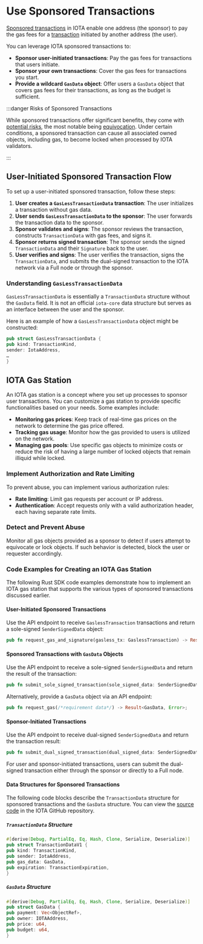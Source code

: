 
# Use Sponsored Transactions

[Sponsored transactions](about-sponsored-transactions.mdx) in IOTA enable one address (the sponsor) to pay the gas fees for a [transaction](../transactions.mdx) initiated by another address (the user).

You can leverage IOTA sponsored transactions to:

- **Sponsor user-initiated transactions**: Pay the gas fees for transactions that users initiate.
- **Sponsor your own transactions**: Cover the gas fees for transactions you start.
- **Provide a wildcard `GasData` object**: Offer users a `GasData` object that covers gas fees for their transactions, as long as the budget is sufficient.


:::danger Risks of Sponsored Transactions

While sponsored transactions offer significant benefits, they come with [potential risks](about-sponsored-transactions.mdx#client-equivocation-risk), the most notable being [equivocation](/references/iota-glossary.mdx#equivocation). Under certain conditions, a sponsored transaction can cause all associated owned objects, including gas, to become locked when processed by IOTA validators.

:::

## User-Initiated Sponsored Transaction Flow

To set up a user-initiated sponsored transaction, follow these steps:

1. **User creates a `GasLessTransactionData` transaction**: The user initializes a transaction without gas data.
2. **User sends `GasLessTransactionData` to the sponsor**: The user forwards the transaction data to the sponsor.
3. **Sponsor validates and signs**: The sponsor reviews the transaction, constructs `TransactionData` with gas fees, and signs it.
4. **Sponsor returns signed transaction**: The sponsor sends the signed `TransactionData` and their `Signature` back to the user.
5. **User verifies and signs**: The user verifies the transaction, signs the `TransactionData`, and submits the dual-signed transaction to the IOTA network via a Full node or through the sponsor.

### Understanding `GasLessTransactionData`

`GasLessTransactionData` is essentially a `TransactionData` structure without the `GasData` field. It is not an official `iota-core` data structure but serves as an interface between the user and the sponsor.

Here is an example of how a `GasLessTransactionData` object might be constructed:

```rust
pub struct GasLessTransactionData {
pub kind: TransactionKind,
sender: IotaAddress,
…
}
```

## IOTA Gas Station

An IOTA gas station is a concept where you set up processes to sponsor user transactions.
You can customize a gas station to provide specific functionalities based on your needs. Some examples include:

- **Monitoring gas prices**: Keep track of real-time gas prices on the network to determine the gas price offered.
- **Tracking gas usage**: Monitor how the gas provided to users is utilized on the network.
- **Managing gas pools**: Use specific gas objects to minimize costs or reduce the risk of having a large number of locked objects that remain illiquid while locked.

### Implement Authorization and Rate Limiting

To prevent abuse, you can implement various authorization rules:

- **Rate limiting**: Limit gas requests per account or IP address.
- **Authentication**: Accept requests only with a valid authorization header, each having separate rate limits.

### Detect and Prevent Abuse

Monitor all gas objects provided as a sponsor to detect if users attempt to equivocate or lock objects. If such behavior is detected, block the user or requester accordingly.

### Code Examples for Creating an IOTA Gas Station

The following Rust SDK code examples demonstrate how to implement an IOTA gas station that supports the various types of sponsored transactions discussed earlier.

#### User-Initiated Sponsored Transactions

Use the API endpoint to receive `GaslessTransaction` transactions and return a sole-signed `SenderSignedData` object:

```rust
pub fn request_gas_and_signature(gasless_tx: GaslessTransaction) -> Result<SenderSignedData, Error>;
```

#### Sponsored Transactions with `GasData` Objects

Use the API endpoint to receive a sole-signed `SenderSignedData` and return the result of the transaction:

```rust
pub fn submit_sole_signed_transaction(sole_signed_data: SenderSignedData) -> Result<(Transaction, CertifiedTransactionEffects), Error>;
```

Alternatively, provide a `GasData` object via an API endpoint:

```rust
pub fn request_gas(/*requirement data*/) -> Result<GasData, Error>;
```

#### Sponsor-Initiated Transactions

Use the API endpoint to receive dual-signed `SenderSignedData` and return the transaction result:

```rust
pub fn submit_dual_signed_transaction(dual_signed_data: SenderSignedData) -> Result<(Transaction, CertifiedTransactionEffects), Error>;
```

For user and sponsor-initiated transactions, users can submit the dual-signed transaction either through the sponsor or directly to a Full node.

#### Data Structures for Sponsored Transactions

The following code blocks describe the `TransactionData` structure for sponsored transactions and the `GasData` structure. You can view the [source code](https://github.com/iotaledger/iota/blob/develop/crates/iota-types/src/messages.rs) in the IOTA GitHub repository.

##### `TransactionData` Structure

```rust
#[derive(Debug, PartialEq, Eq, Hash, Clone, Serialize, Deserialize)]
pub struct TransactionDataV1 {
pub kind: TransactionKind,
pub sender: IotaAddress,
pub gas_data: GasData,
pub expiration: TransactionExpiration,
}
```

##### `GasData` Structure

```rust
#[derive(Debug, PartialEq, Eq, Hash, Clone, Serialize, Deserialize)]
pub struct GasData {
pub payment: Vec<ObjectRef>,
pub owner: IOTAAddress,
pub price: u64,
pub budget: u64,
}
```

<Quiz questions={questions} />
